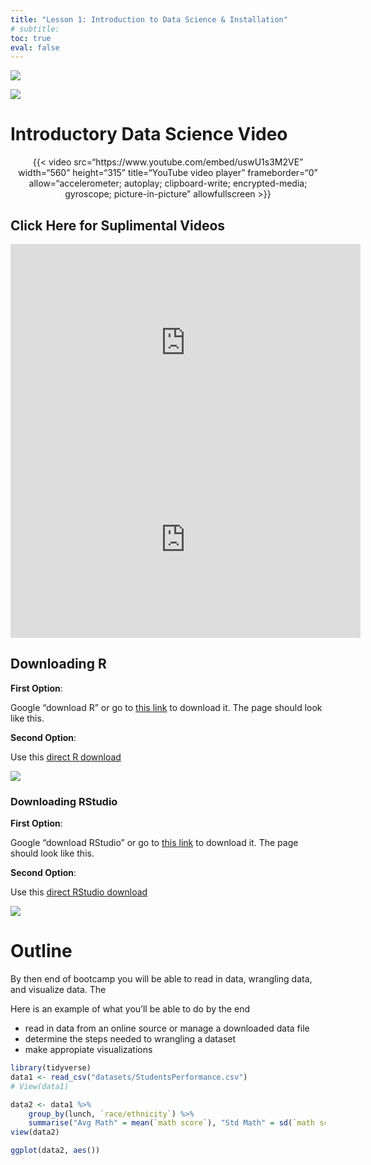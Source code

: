 ```yaml
---
title: "Lesson 1: Introduction to Data Science & Installation"
# subtitle: 
toc: true
eval: false
---
```


::: {layout="[10,-20,10]" layout-valign="center"}

![](Rlogo.png)

![](RStudio.png)

:::


# Introductory Data Science Video
<center>

{{< video src="https://www.youtube.com/embed/uswU1s3M2VE" width="560" height="315" title="YouTube video player" frameborder="0" allow="accelerometer; autoplay; clipboard-write; encrypted-media; gyroscope; picture-in-picture" allowfullscreen >}}
</center>

:::{.callout-tip collapse="true"}
# Click Here for Suplimental Videos
<center>
<iframe width="560" height="315" src="https://www.youtube.com/embed/5HlbV1wKBmo" title="YouTube video player" frameborder="0" allow="accelerometer; autoplay; clipboard-write; encrypted-media; gyroscope; picture-in-picture" allowfullscreen></iframe>
</center>

<center>
<iframe width="560" height="315" src="https://www.youtube-nocookie.com/embed/X3paOmcrTjQ" title="YouTube video player" frameborder="0" allow="accelerometer; autoplay; clipboard-write; encrypted-media; gyroscope; picture-in-picture" allowfullscreen></iframe>
</center>

:::

## Downloading R

__First Option__:

Google "download R" or go to [this link](https://cran.r-project.org/bin/windows/base/) to download it. The page should look like this. 

__Second Option__: 

Use this [direct R download](https://cran.rstudio.com/bin/windows/base/R-4.2.1-win.exe)

![](rstudio_download.jpg){fig-align="center"}

### Downloading RStudio

__First Option__:

Google "download RStudio" or go to [this link](https://www.rstudio.com/products/rstudio/download/#download) to download it. The page should look like this.

__Second Option__: 

Use this [direct RStudio download](https://download1.rstudio.org/desktop/windows/RStudio-2022.07.2-576.exe)

![](r_download.png){fig-align="center"}


# Outline

By then end of bootcamp you will be able to read in data, wrangling data, and visualize data. The 

Here is an example of what you'll be able to do by the end

- read in data from an online source or manage a downloaded data file
- determine the steps needed to wrangling a dataset
- make appropiate visualizations


```r
library(tidyverse)
data1 <- read_csv("datasets/StudentsPerformance.csv")
# View(data1)
```

```r
data2 <- data1 %>% 
    group_by(lunch, `race/ethnicity`) %>% 
    summarise("Avg Math" = mean(`math score`), "Std Math" = sd(`math score`))
view(data2)
```

```r
ggplot(data2, aes())
```

